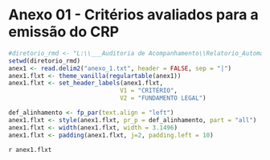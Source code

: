 # Anexo 01 - Critérios avaliados para a emissão do CRP 

```r
#diretorio_rmd <- "L:\\___Auditoria de Acompanhamento\\Relatorio_Automatizado\\Rmd"
setwd(diretorio_rmd)
anex1 <- read.delim2("anexo_1.txt", header = FALSE, sep = "|")
anex1.flxt <- theme_vanilla(regulartable(anex1))
anex1.flxt <- set_header_labels(anex1.flxt,
                               V1 = "CRITÉRIO",
                               V2 = "FUNDAMENTO LEGAL")

def_alinhamento <- fp_par(text.align = "left")
anex1.flxt <- style(anex1.flxt, pr_p = def_alinhamento, part = "all")
anex1.flxt <- width(anex1.flxt, width = 3.1496)
anex1.flxt <- padding(anex1.flxt, j=2, padding.left = 10)

```

`r anex1.flxt`


























